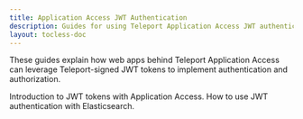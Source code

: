 ```yaml
---
title: Application Access JWT Authentication
description: Guides for using Teleport Application Access JWT authentication.
layout: tocless-doc
---
```


These guides explain how web apps behind Teleport Application Access can
leverage Teleport-signed JWT tokens to implement authentication and
authorization.

<TileSet>
  <Tile icon="window" title="Introduction" href="./jwt/introduction.mdx">
    Introduction to JWT tokens with Application Access.
  </Tile>
  <Tile icon="window" title="Elasticsearch" href="./jwt/elasticsearch.mdx">
    How to use JWT authentication with Elasticsearch.
  </Tile>
</TileSet>
